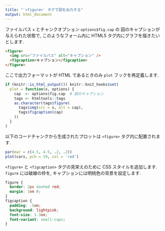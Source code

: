 ```yaml
---
title: "`<figure>` タグで図を出力する"
output: html_document
---
```


ファイルパス `x` とチャンクオプション `options$fig.cap` の
図のキャプションが与えられた状態で, このようなフォーム内に
HTML5 タグ内にグラフを描きたいとします.

```html
<figure>
  <img src="ファイルパス" alt="キャプション" />
  <figcaption>キャプション</figcaption>
</figure>
```

ここで出力フォーマットが HTML であるときのみ `plot` フックを再定義します.

```r
if (knitr::is_html_output()) knitr::knit_hooks$set(
  plot = function(x, options) {
    cap  <- options$fig.cap  # 図のキャプション
    tags <- htmltools::tags
    as.character(tags$figure(
      tags$img(src = x, alt = cap),
      tags$figcaption(cap)
    ))
  }
)
```

以下のコードチャンクから生成されたプロットは `<figure>` タグ内に配置されます.

```r
par(mar = c(4.5, 4.5, .2, .2))
plot(cars, pch = 19, col = 'red')
```

`<figure>` と `<figcaption>` タグの見栄えのために CSS スタイルを追加します. `figure` には破線の枠を, キャプションには明桃色の背景を設定します.

```css
figure {
  border: 2px dashed red;
  margin: 1em 0;
}
figcaption {
  padding: .5em;
  background: lightpink;
  font-size: 1.3em;
  font-variant: small-caps;
}
```

